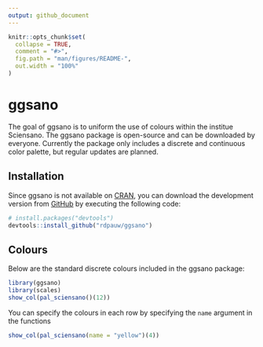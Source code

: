 ```yaml
---
output: github_document
---
```


<!-- README.md is generated from README.Rmd. Please edit that file -->

```r
knitr::opts_chunk$set(
  collapse = TRUE,
  comment = "#>",
  fig.path = "man/figures/README-",
  out.width = "100%"
)
```

# ggsano

<!-- badges: start -->
<!-- badges: end -->

The goal of ggsano is to uniform the use of colours within the institue Sciensano. The ggsano package is open-source and can be downloaded by everyone. Currently the package only includes a discrete and continuous color palette, but regular updates are planned.

## Installation

Since ggsano is not available on [CRAN](https://CRAN.R-project.org), you can download  the development version from [GitHub](https://github.com/) by executing the following code:

``` r
# install.packages("devtools")
devtools::install_github("rdpauw/ggsano")
```

## Colours

Below are the standard discrete colours included in the ggsano package:

```r
library(ggsano)
library(scales)
show_col(pal_sciensano()(12))
```

You can specify the colours in each row by specifying the `name` argument in the functions

```r
show_col(pal_sciensano(name = "yellow")(4))
```
